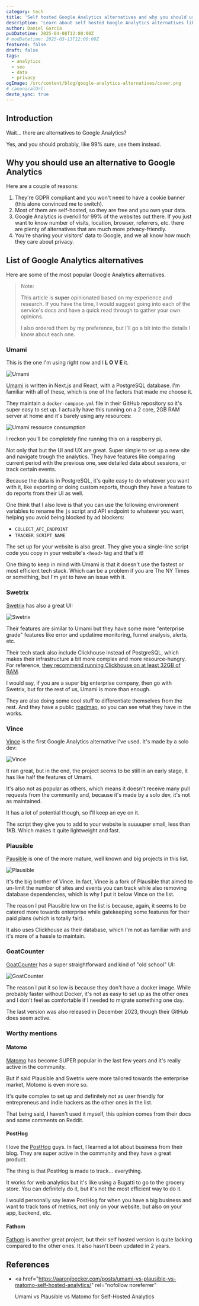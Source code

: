 ```yaml
---
category: tech
title: 'Self hosted Google Analytics alternatives and why you should use them'
description: 'Learn about self hosted Google Analytics alternatives like Matomo, Plausible, Fathom, Vince, Umami and more and why you should use them.'
author: Daniel Garcia
pubDatetime: 2025-04-08T12:00:00Z
# modDatetime: 2025-03-13T12:00:00Z
featured: false
draft: false
tags:
  - analytics
  - seo
  - data
  - privacy
ogImage: /src/content/blog/google-analytics-alternatives/cover.png
# canonicalUrl:
devto_sync: true
---
```



## Introduction

Wait... there are alternatives to Google Analytics?

Yes, and you should probably, like 99% sure, use them instead.

<NewsletterSignup client:visible />

## Why you should use an alternative to Google Analytics

Here are a couple of reasons:

1. They're GDPR compliant and you won't need to have a cookie banner (this alone convinced me to switch).
2. Most of them are self-hosted, so they are free and you own your data.
3. Google Analytics is overkill for 99% of the websites out there. If you just want to know number of visits, location, browser, referrers, etc. there are plenty of alternatives that are much more privacy-friendly.
4. You're sharing your visitors' data to Google, and we all know how much they care about privacy.

## List of Google Analytics alternatives

Here are some of the most popular Google Analytics alternatives.

> Note:
>
> This article is **super** opinionated based on my experience and research. If you have the time, I would suggest going into each of the service's docs and have a quick read through to gather your own opinions.
>
> I also ordered them by my preference, but I'll go a bit into the details I know about each one.

### Umami

This is the one I'm using right now and I **L O V E** it.

![Umami](./umami.png)

[Umami](https://github.com/umami-software/umami) is written in Next.js and React, with a PostgreSQL database. I'm familiar with all of these, which is one of the factors that made me choose it.

They maintain a `docker-compose.yml` file in their GitHub repository so it's super easy to set up. I actually have this running on a 2 core, 2GB RAM server at home and it's barely using any resources:

![Umami resource consumption](./umami-resources.png)

I reckon you'll be completely fine running this on a raspberry pi.

Not only that but the UI and UX are great. Super simple to set up a new site and navigate trough the analytics. They have features like comparing current period with the previous one, see detailed data about sessions, or track certain events.

Because the data is in PostgreSQL, it's quite easy to do whatever you want with it, like exporting or doing custom reports, though they have a feature to do reports from their UI as well.

One think that I also love is that you can use the following environment variables to rename the `js` script and API endpoint to whatever you want, helping you avoid being blocked by ad blockers:

- `COLLECT_API_ENDPOINT`
- `TRACKER_SCRIPT_NAME`

The set up for your website is also great. They give you a single-line script code you copy in your website's `<head>` tag and that's it!

One thing to keep in mind with Umami is that it doesn't use the fastest or most efficient tech stack. Which can be a problem if you are The NY Times or something, but I'm yet to have an issue with it.

### Swetrix

[Swetrix](https://github.com/Swetrix/swetrix) has also a great UI:

![Swetrix](./swetrix.png)

Their features are similar to Umami but they have some more "enterprise grade" features like error and updatime monitoring, funnel analysis, alerts, etc.

Their tech stack also include Clickhouse instead of PostgreSQL, which makes their infrastructure a bit more complex and more resource-hungry. For reference, [they recommend running Clickhouse on at least 32GB of RAM](https://clickhouse.com/docs/operations/tips#using-less-than-16gb-of-ram).

I would say, if you are a super big enterprise company, then go with Swetrix, but for the rest of us, Umami is more than enough.

They are also doing some cool stuff to differentiate themselves from the rest. And they have a public [roadmap](https://github.com/orgs/Swetrix/projects/7), so you can see what they have in the works.

### Vince

[Vince](https://github.com/vinceanalytics/vince) is the first Google Analytics alternative I've used. It's made by a solo dev:

![Vince](./vince.png)

It ran great, but in the end, the project seems to be still in an early stage, it has like half the features of Umami.

It's also not as popular as others, which means it doesn't receive many pull requests from the community and, because it's made by a solo dev, it's not as maintained.

It has a lot of potential though, so I'll keep an eye on it.

The script they give you to add to your website is suuuuper small, less than 1KB. Which makes it quite lightweight and fast.

### Plausible

[Pausible](https://github.com/plausible/analytics) is one of the more mature, well known and big projects in this list.

![Plausible](./plausible.png)

It's the big brother of Vince. In fact, Vince is a fork of Plausible that aimed to un-limit the number of sites and events you can track while also removing database dependencies, which is why I put it below Vince on the list.

The reason I put Plausible low on the list is because, again, it seems to be catered more towards enterprise while gatekeeping some features for their paid plans (which is totally fair).

It also uses Clickhouse as their database, which I'm not as familiar with and it's more of a hassle to maintain.

### GoatCounter

[GoatCounter](https://github.com/arp242/goatcounter) has a super straightforward and kind of "old school" UI:

![GoatCounter](./goatcounter.png)

The reason I put it so low is because they don't have a docker image. While probably faster without Docker, it's not as easy to set up as the other ones and I don't feel as comfortable if I needed to migrate something one day.

The last version was also released in December 2023, though their GitHub does seem active.

### Worthy mentions

#### Matomo

[Matomo](https://github.com/matomo-org/matomo) has become SUPER popular in the last few years and it's really active in the community.

But if said Plausible and Swetrix were more tailored towards the enterprise market, Motomo is even more so.

It's quite complex to set up and definitely not as user friendly for entrepreneus and indie hackers as the other ones in the list.

That being said, I haven't used it myself, this opinion comes from their docs and some comments on Reddit.

#### PostHog

I love the [PostHog](https://github.com/PostHog/posthog) guys. In fact, I learned a lot about business from their blog. They are super active in the community and they have a great product.

The thing is that PostHog is made to track... everything.

It works for web analytics but it's like using a Bugatti to go to the grocery store. You can definitely do it, but it's not the most efficient way to do it.

I would personally say leave PostHog for when you have a big business and want to track tons of metrics, not only on your website, but also on your app, backend, etc.

#### Fathom

[Fathom](https://github.com/usefathom/fathom) is another great project, but their self hosted version is quite lacking compared to the other ones. It also hasn't been updated in 2 years.

## References

- <a
    href="https://aaronjbecker.com/posts/umami-vs-plausible-vs-matomo-self-hosted-analytics/"
    rel="nofollow noreferrer"
  >
    Umami vs Plausible vs Matomo for Self-Hosted Analytics
  </a>
